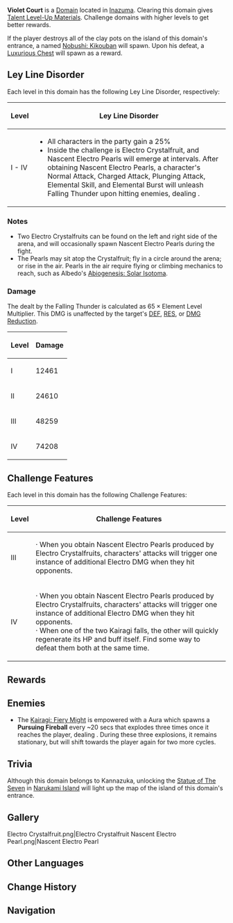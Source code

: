 {{Domain Infobox
|image        = Domain Violet Court.png
|type         = Mastery
|description  = Sometime in the ancient past, the mountains rose higher than the skies, and the earth was larger than heaven's dome. But one day, the mirror shattered, and the oceans arose. In these legends, this caused the court of the primeval sakura to become sundered from the other islands.
|region       = Inazuma
|area         = Kannazuka
|subarea      = 
|requiredAR   = 27/28/36/45
|recLevel     = 38/54/71/88
|recElements  = Electro
}}
'''Violet Court''' is a [[Domain]] located in [[Inazuma]]. Clearing this domain gives [[Talent Level-Up Materials]]. Challenge domains with higher levels to get better rewards.

If the player destroys all of the clay pots on the island of this domain's entrance, a named [[Nobushi: Kikouban#Special|Nobushi: Kikouban]] will spawn. Upon his defeat, a [[Chests|Luxurious Chest]] will spawn as a reward.

==Ley Line Disorder==
Each level in this domain has the following Ley Line Disorder, respectively:
{| class="wikitable" style="text-align:left;"
!Level
!Ley Line Disorder
|-
!I - IV
|
*All characters in the party gain a 25% {{Color|Electro DMG Bonus}}
*Inside the challenge is Electro Crystalfruit, and Nascent Electro Pearls will emerge at intervals. After obtaining Nascent Electro Pearls, a character's Normal Attack, Charged Attack, Plunging Attack, Elemental Skill, and Elemental Burst will unleash Falling Thunder upon hitting enemies, dealing {{Color|Electro DMG}}.
|}

===Notes===
* Two Electro Crystalfruits can be found on the left and right side of the arena, and will occasionally spawn Nascent Electro Pearls during the fight.
* The Pearls may sit atop the Crystalfruit; fly in a circle around the arena; or rise in the air. Pearls in the air require flying or climbing mechanics to reach, such as Albedo's [[Abiogenesis: Solar Isotoma]].

===Damage===
{{See also|Level Scaling/Reaction#Level Multiplier}}
The {{Color|True Electro DMG}} dealt by the Falling Thunder is calculated as <math>65 \times \text{Element Level Multiplier}</math>. This DMG is unaffected by the target's [[DEF]], [[RES]], or [[DMG Reduction]].

{| class="wikitable" style="text-align: center;"
! Level !! Damage
|-
! I
| 12461
|-
! II
| 24610
|-
! III
| 48259
|-
! IV
| 74208
|}

==Challenge Features==
Each level in this domain has the following Challenge Features:
{| class="wikitable"
!Level
!Challenge Features
|-
!III
|· When you obtain Nascent Electro Pearls produced by Electro Crystalfruits, characters' attacks will trigger one instance of additional Electro DMG when they hit opponents.
|-
!IV
|· When you obtain Nascent Electro Pearls produced by Electro Crystalfruits, characters' attacks will trigger one instance of additional Electro DMG when they hit opponents.<br />· When one of the two Kairagi falls, the other will quickly regenerate its HP and buff itself. Find some way to defeat them both at the same time.
|}

==Rewards==
{{Domain by Weekday
|mon-name = Reign of Violet
|mon-2    = Teachings of Transience
|mon-3    = Guide to Transience
|mon-4    = Philosophies of Transience
|tue-name = Thundering Valley
|tue-2    = Teachings of Elegance
|tue-3    = Guide to Elegance
|tue-4    = Philosophies of Elegance
|wed-name = Vine-Infested Ruins
|wed-2    = Teachings of Light
|wed-3    = Guide to Light
|wed-4    = Philosophies of Light
}}
{{Domain Levels/Mastery}}

==Enemies==
{{Description|Monsters have stormed this altar where violet sakura bloom eternal.<br />You shall earn Talent level-up material, if &mdash; and only if &mdash; you can pass the trial.}}
{{Domain Enemies
|header=Violet Court I
|objective=Defeat 10 enemies in less than 6:00 minutes
|subheader1=Wave 1
|enemies1=Hilichurl*3,Electro Hilichurl Grenadier*3
|subheader2=Wave 2
|enemies2=Electro Hilichurl Shooter*3,Crackling Axe Mitachurl
}}
{{Domain Enemies
|header=Violet Court II
|objective=Defeat 8 enemies in less than 6:00 minutes
|subheader1=Wave 1
|enemies1=Nobushi: Jintouban*2,Treasure Hoarders: Pyro Potioneer,Treasure Hoarders: Electro Potioneer*2
|subheader2=Wave 2
|enemies2=Nobushi: Hitsukeban,Nobushi: Kikouban*2
}}
{{Domain Enemies
|header=Violet Court III
|objective=Defeat 10 enemies in less than 6:00 minutes
|subheader1=Wave 1
|enemies1=Nobushi: Hitsukeban*2,Nobushi: Kikouban,Treasure Hoarders: Pyro Potioneer*3
|subheader2=Wave 2
|enemies2=Treasure Hoarders: Electro Potioneer*3,Kairagi: Fiery Might
}}
*The  [[Kairagi: Fiery Might]] is empowered with a {{Pyro}} Aura which spawns a '''Pursuing Fireball''' every ~20 secs that explodes three times once it reaches the player, dealing {{Color|AoE Pyro DMG}}. During these three explosions, it remains stationary, but will shift towards the player again for two more cycles.
{{Domain Enemies
|header=Violet Court IV
|objective=Defeat 8 enemies in less than 6:00 minutes
|enemies1=Treasure Hoarders: Cryo Potioneer*6,Kairagi: Fiery Might,Kairagi: Dancing Thunder
}}

==Trivia==
Although this domain belongs to Kannazuka, unlocking the [[Statue of The Seven]] in [[Narukami Island]] will light up the map of the island of this domain's entrance.

==Gallery==
<gallery hideaddbutton="true" captionalign="center">
Electro Crystalfruit.png|Electro Crystalfruit
Nascent Electro Pearl.png|Nascent Electro Pearl
</gallery>

==Other Languages ==
{{Other Languages
|en      = Violet Court
|zhs     = 菫色之庭
|zhs_rm  = Jǐnsè zhī Tíng
|zht     = 菫色之庭
|zht_rm  = Jǐnsè zhī Tíng
|zh_tl   = Courtyard of Violet Colors
|ja      = 菫色ノ庭
|ja_rm   = Sumire-iro no Niwa
|ja_tl   = Violet-Colored Courtyard
|ko      = 보랏빛 정원
|ko_rm   = Boratbit Jeong'won
|ko_tl   = Purple Garden
|es      = Jardín de los pensamientos
|es_tl   = Garden of Pansies
|fr      = Cour violette
|fr_tl   = Purple Court
|ru      = Фиалковый зал
|ru_tl   = Violet Hall
|th      = โถงสีม่วง
|th_rm   = 
|th_tl   = Purple Hall
|vi      = Sân Vườn Màu Tím
|vi_tl   = 
|de      = Stiefmütterchenhof
|de_tl   = Pansy Court
|id      = Violet Court
|pt      = Jardim Violeta
|pt_tl   = Violet Garden
}}

==Change History==
{{Change History|2.0}}

==Navigation==
{{Domain Navbox|Permanent}}
